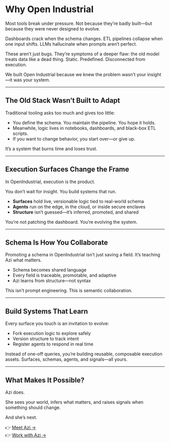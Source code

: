 # Why Open Industrial

Most tools break under pressure. Not because they’re badly built—but because they were never designed to evolve.

Dashboards crack when the schema changes. ETL pipelines collapse when one input shifts. LLMs hallucinate when prompts aren’t perfect.

These aren’t just bugs. They’re symptoms of a deeper flaw: the old model treats data like a dead thing. Static. Predefined. Disconnected from execution.

We built Open Industrial because we knew the problem wasn’t your insight—it was your system.

---

## The Old Stack Wasn’t Built to Adapt

Traditional tooling asks too much and gives too little:

- You define the schema. You maintain the pipeline. You hope it holds.
- Meanwhile, logic lives in notebooks, dashboards, and black-box ETL scripts.
- If you want to change behavior, you start over—or give up.

It’s a system that burns time and loses trust.

---

## Execution Surfaces Change the Frame

In OpenIndustrial, execution is the product.

You don’t wait for insight. You build systems that run.

- **Surfaces** hold live, versionable logic tied to real-world schema
- **Agents** run on the edge, in the cloud, or inside secure enclaves
- **Structure** isn’t guessed—it’s inferred, promoted, and shared

You’re not patching the dashboard. You’re evolving the system.

---

## Schema Is How You Collaborate

Promoting a schema in OpenIndustrial isn’t just saving a field.
It’s teaching Azi what matters.

- Schema becomes shared language
- Every field is traceable, promotable, and adaptive
- Azi learns from structure—not syntax

This isn’t prompt engineering. This is semantic collaboration.

---

## Build Systems That Learn

Every surface you touch is an invitation to evolve:

- Fork execution logic to explore safely
- Version structure to track intent
- Register agents to respond in real time

Instead of one-off queries, you’re building reusable, composable execution assets. Surfaces, schemas, agents, and signals—all yours.

---

## What Makes It Possible?

Azi does.

She sees your world, infers what matters, and raises signals when something should change.

And she’s next.

👉 [Meet Azi →](./meet-azi)\
👉 [Work with Azi →](/first-execution)

